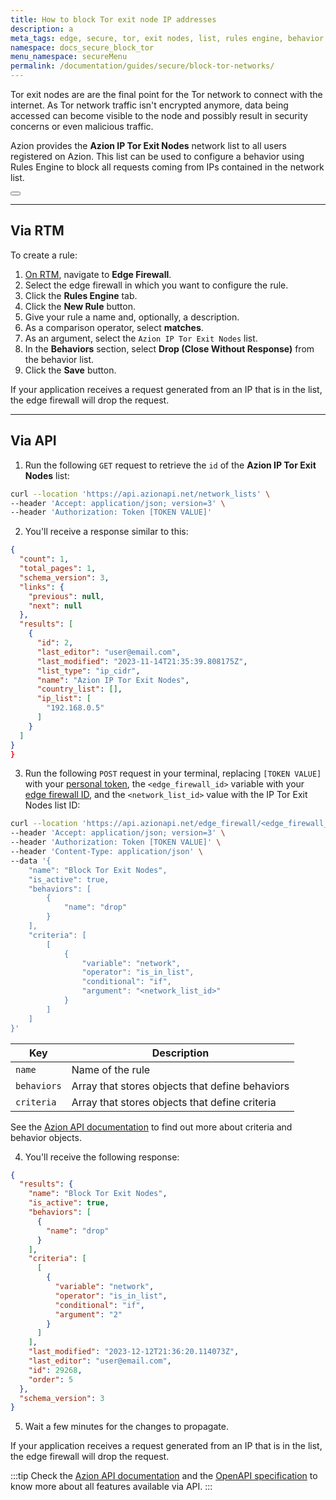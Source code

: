 ```yaml
---
title: How to block Tor exit node IP addresses
description: a
meta_tags: edge, secure, tor, exit nodes, list, rules engine, behavior
namespace: docs_secure_block_tor
menu_namespace: secureMenu
permalink: /documentation/guides/secure/block-tor-networks/
---
```



Tor exit nodes are are the final point for the Tor network to connect with the internet. As Tor network traffic isn't encrypted anymore, data being accessed can become visible to the node and possibly result in security concerns or even malicious traffic.

Azion provides the **Azion IP Tor Exit Nodes** network list to all users registered on Azion. This list can be used to configure a behavior using Rules Engine to block all requests coming from IPs contained in the network list.

<Button href="/en/documentation/products/edge-firewall/network-layer-protection/network-lists/" text="go to network lists reference" variant="secondary"></Button>

---

## Via RTM

To create a rule:

1. [On RTM](/en/documentation/products/guides/how-to-access-rtm/), navigate to **Edge Firewall**.
2. Select the edge firewall in which you want to configure the rule.
3. Click the **Rules Engine** tab.
4. Click the **New Rule** button.
5. Give your rule a name and, optionally, a description.
6. As a comparison operator, select **matches**.
7. As an argument, select the `Azion IP Tor Exit Nodes` list.
8. In the **Behaviors** section, select **Drop (Close Without Response)** from the behavior list.
9. Click the **Save** button.

If your application receives a request generated from an IP that is in the list, the edge firewall will drop the request.

---

## Via API

1. Run the following `GET` request to retrieve the `id` of the **Azion IP Tor Exit Nodes** list:

```bash
curl --location 'https://api.azionapi.net/network_lists' \
--header 'Accept: application/json; version=3' \
--header 'Authorization: Token [TOKEN VALUE]'
```

2. You'll receive a response similar to this:

```json
{
  "count": 1,
  "total_pages": 1,
  "schema_version": 3,
  "links": {
    "previous": null,
    "next": null
  },
  "results": [
    {
      "id": 2,
      "last_editor": "user@email.com",
      "last_modified": "2023-11-14T21:35:39.808175Z",
      "list_type": "ip_cidr",
      "name": "Azion IP Tor Exit Nodes",
      "country_list": [],
      "ip_list": [
        "192.168.0.5"
      ]
    }
  ]
}
}
```

3. Run the following `POST` request in your terminal, replacing `[TOKEN VALUE]` with your [personal token](/en/documentation/products/guides/personal-tokens/), the `<edge_firewall_id>` variable with your [edge firewall ID](https://api.azion.com/#58376993-e0dd-4b51-9cd3-41d86122728f), and the `<network_list_id>` value with the IP Tor Exit Nodes list ID:

```bash
curl --location 'https://api.azionapi.net/edge_firewall/<edge_firewall_id>/rules_engine' \
--header 'Accept: application/json; version=3' \
--header 'Authorization: Token [TOKEN VALUE]' \
--header 'Content-Type: application/json' \
--data '{
    "name": "Block Tor Exit Nodes",
    "is_active": true,
    "behaviors": [
        {
            "name": "drop"
        }
    ],
    "criteria": [
        [
            {
                "variable": "network",
                "operator": "is_in_list",
                "conditional": "if",
                "argument": "<network_list_id>"
            }
        ]
    ]
}'
```

| Key | Description |
| --- | --- |
| `name` | Name of the rule |
| `behaviors` | Array that stores objects that define behaviors |
| `criteria` | Array that stores objects that define criteria |

See the [Azion API documentation](https://api.azion.com/#ff2b221b-0054-407f-aad3-39cda3a9ed0f) to find out more about criteria and behavior objects.

4. You'll receive the following response:

```json
{
  "results": {
    "name": "Block Tor Exit Nodes",
    "is_active": true,
    "behaviors": [
      {
        "name": "drop"
      }
    ],
    "criteria": [
      [
        {
          "variable": "network",
          "operator": "is_in_list",
          "conditional": "if",
          "argument": "2"
        }
      ]
    ],
    "last_modified": "2023-12-12T21:36:20.114073Z",
    "last_editor": "user@email.com",
    "id": 29268,
    "order": 5
  },
  "schema_version": 3
}
```

5. Wait a few minutes for the changes to propagate.

If your application receives a request generated from an IP that is in the list, the edge firewall will drop the request.

:::tip
Check the [Azion API documentation](https://api.azion.com/) and the [OpenAPI specification](https://github.com/aziontech/azionapi-openapi/) to know more about all features available via API.
:::

